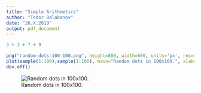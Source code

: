 ```yaml
---
title: "Simple Arithmetics"
author: "Todor Balabanov"
date: "26.X.2019"
output: pdf_document
---
```


```r
3 + 3 + 7 + 9
```

```r
png("random-dots-100-100.png", height=800, width=800, units='px', res=100)
plot(sample(1:100),sample(1:100), main="Random dots in 100x100.", xlab="X", ylab="Y")
dev.off()
```

![Random dots in 100x100.](random-dots-100-100.png)